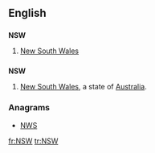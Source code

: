 ==English==

==={{initialism-old|en}}===
'''NSW'''

# {{Australia}} [[New South Wales]]

==={{abbreviation}}===
'''NSW'''
# [[New South Wales]], a state of [[Australia]].

===Anagrams===
* [[NWS#English|NWS]]

[[fr:NSW]]
[[tr:NSW]]
